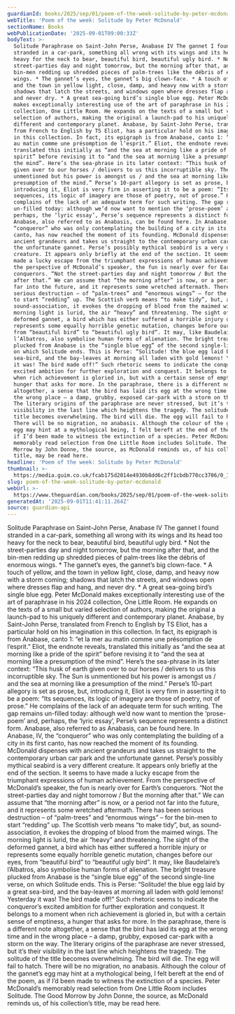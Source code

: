 ```yaml
---
guardianId: books/2025/sep/01/poem-of-the-week-solitude-by-peter-mcdonald
webTitle: 'Poem of the week: Solitude by Peter McDonald'
sectionName: Books
webPublicationDate: '2025-09-01T09:00:33Z'
bodyText: >-
  Solitude Paraphrase on Saint-John Perse, Anabase IV The gannet I found
  stranded in a car-park, something all wrong with its wings and its head too
  heavy for the neck to bear, beautiful bird, beautiful ugly bird. * Not the
  street-parties day and night tomorrow, but the morning after that, and the
  bin-men redding up shredded pieces of palm-trees like the débris of enormous
  wings. * The gannet’s eyes, the gannet’s big clown-face. * A touch of yellow,
  and the town in yellow light, close, damp, and heavy now with a storm coming;
  shadows that latch the streets, and windows open where dresses flap and hang,
  and never dry. * A great sea-going bird’s single blue egg. Peter McDonald
  makes exceptionally interesting use of the art of paraphrase in his 2024
  collection, One Little Room. He expands on the texts of a small but varied
  selection of authors, making the original a launch-pad to his uniquely
  different and contemporary planet. Anabase, by Saint-John Perse, translated
  from French to English by TS Eliot, has a particular hold on his imagination
  in this collection. In fact, its epigraph is from Anabase, canto 1: “et la mer
  au matin comme une présomption de l’esprit.” Eliot, the endnote reveals,
  translated this initially as “and the sea at morning like a pride of the
  spirit” before revising it to “and the sea at morning like a presumption of
  the mind”. Here’s the sea-phrase in its later context: “This husk of earth
  given over to our horses / delivers to us this incorruptible sky. The Sun is
  unmentioned but his power is amongst us / and the sea at morning like a
  presumption of the mind.” Perse’s 10-part allegory is set as prose, but,
  introducing it, Eliot is very firm in asserting it to be a poem: “Its
  sequences, its logic of imagery are those of poetry, not of prose.” He
  complains of the lack of an adequate term for such writing. The gap remains
  un-filled today: although we’d now want to mention the ‘prose-poem’ and,
  perhaps, the ‘lyric essay’, Perse’s sequence represents a distinct form.
  Anabase, also referred to as Anabasis, can be found here. In Anabase, IV, the
  “conqueror” who was only contemplating the building of a city in its first
  canto, has now reached the moment of its founding. McDonald dispenses with
  ancient grandeurs and takes us straight to the contemporary urban car park and
  the unfortunate gannet. Perse’s possibly mythical seabird is a very different
  creature. It appears only briefly at the end of the section. It seems to have
  made a lucky escape from the triumphant expressions of human achievement. From
  the perspective of McDonald’s speaker, the fun is nearly over for Earth’s
  conquerors. “Not the street-parties day and night tomorrow / But the morning
  after that.” We can assume that “the morning after” is now, or a period not
  far into the future, and it represents some wretched aftermath. There has been
  serious destruction – of “palm-trees” and “enormous wings” – for the bin-men
  to start “redding” up. The Scottish verb means “to make tidy”, but, as
  sound-association, it evokes the dropping of blood from the maimed wings. The
  morning light is lurid, the air “heavy” and threatening. The sight of the
  deformed gannet, a bird which has either suffered a horrible injury or
  represents some equally horrible genetic mutation, changes before our eyes,
  from “beautiful bird” to “beautiful ugly bird”. It may, like Baudelaire’s
  l’Albatros, also symbolise human forms of alienation. The bright treasure
  plucked from Anabase is the “single blue egg” of the second single-line verse,
  on which Solitude ends. This is Perse: “Solitude! the blue egg laid by a great
  sea-bird, and the bay-leaves at morning all laden with gold lemons! Yesterday
  it was! The bird made off!” Such rhetoric seems to indicate the conqueror’s
  excited ambition for further exploration and conquest. It belongs to a moment
  when rich achievement is gloried in, but with a certain sense of emptiness, a
  hunger that asks for more. In the paraphrase, there is a different note
  altogether, a sense that the bird has laid its egg at the wrong time and in
  the wrong place – a damp, grubby, exposed car-park with a storm on the way.
  The literary origins of the paraphrase are never stressed, but it’s their
  visibility in the last line which heightens the tragedy. The solitude of the
  title becomes overwhelming. The bird will die. The egg will fail to hatch.
  There will be no migration, no anabasis. Although the colour of the gannet’s
  egg may hint at a mythological being, I felt bereft at the end of the poem, as
  if I’d been made to witness the extinction of a species. Peter McDonald’s
  memorably read selection from One Little Room includes Solitude. The Good
  Morrow by John Donne, the source, as McDonald reminds us, of his collection’s
  title, may be read here.
headline: 'Poem of the week: Solitude by Peter McDonald'
thumbnail: >-
  https://media.guim.co.uk/fcab175d2014e4930b8dd6c2ff1cbdb770cc3706/0_1019_3245_2596/500.jpg
slug: poem-of-the-week-solitude-by-peter-mcdonald
webUrl: >-
  https://www.theguardian.com/books/2025/sep/01/poem-of-the-week-solitude-by-peter-mcdonald
generatedAt: '2025-09-01T11:41:11.264Z'
source: guardian-api
---
```

Solitude Paraphrase on Saint-John Perse, Anabase IV The gannet I found stranded in a car-park, something all wrong with its wings and its head too heavy for the neck to bear, beautiful bird, beautiful ugly bird. * Not the street-parties day and night tomorrow, but the morning after that, and the bin-men redding up shredded pieces of palm-trees like the débris of enormous wings. * The gannet’s eyes, the gannet’s big clown-face. * A touch of yellow, and the town in yellow light, close, damp, and heavy now with a storm coming; shadows that latch the streets, and windows open where dresses flap and hang, and never dry. * A great sea-going bird’s single blue egg. Peter McDonald makes exceptionally interesting use of the art of paraphrase in his 2024 collection, One Little Room. He expands on the texts of a small but varied selection of authors, making the original a launch-pad to his uniquely different and contemporary planet. Anabase, by Saint-John Perse, translated from French to English by TS Eliot, has a particular hold on his imagination in this collection. In fact, its epigraph is from Anabase, canto 1: “et la mer au matin comme une présomption de l’esprit.” Eliot, the endnote reveals, translated this initially as “and the sea at morning like a pride of the spirit” before revising it to “and the sea at morning like a presumption of the mind”. Here’s the sea-phrase in its later context: “This husk of earth given over to our horses / delivers to us this incorruptible sky. The Sun is unmentioned but his power is amongst us / and the sea at morning like a presumption of the mind.” Perse’s 10-part allegory is set as prose, but, introducing it, Eliot is very firm in asserting it to be a poem: “Its sequences, its logic of imagery are those of poetry, not of prose.” He complains of the lack of an adequate term for such writing. The gap remains un-filled today: although we’d now want to mention the ‘prose-poem’ and, perhaps, the ‘lyric essay’, Perse’s sequence represents a distinct form. Anabase, also referred to as Anabasis, can be found here. In Anabase, IV, the “conqueror” who was only contemplating the building of a city in its first canto, has now reached the moment of its founding. McDonald dispenses with ancient grandeurs and takes us straight to the contemporary urban car park and the unfortunate gannet. Perse’s possibly mythical seabird is a very different creature. It appears only briefly at the end of the section. It seems to have made a lucky escape from the triumphant expressions of human achievement. From the perspective of McDonald’s speaker, the fun is nearly over for Earth’s conquerors. “Not the street-parties day and night tomorrow / But the morning after that.” We can assume that “the morning after” is now, or a period not far into the future, and it represents some wretched aftermath. There has been serious destruction – of “palm-trees” and “enormous wings” – for the bin-men to start “redding” up. The Scottish verb means “to make tidy”, but, as sound-association, it evokes the dropping of blood from the maimed wings. The morning light is lurid, the air “heavy” and threatening. The sight of the deformed gannet, a bird which has either suffered a horrible injury or represents some equally horrible genetic mutation, changes before our eyes, from “beautiful bird” to “beautiful ugly bird”. It may, like Baudelaire’s l’Albatros, also symbolise human forms of alienation. The bright treasure plucked from Anabase is the “single blue egg” of the second single-line verse, on which Solitude ends. This is Perse: “Solitude! the blue egg laid by a great sea-bird, and the bay-leaves at morning all laden with gold lemons! Yesterday it was! The bird made off!” Such rhetoric seems to indicate the conqueror’s excited ambition for further exploration and conquest. It belongs to a moment when rich achievement is gloried in, but with a certain sense of emptiness, a hunger that asks for more. In the paraphrase, there is a different note altogether, a sense that the bird has laid its egg at the wrong time and in the wrong place – a damp, grubby, exposed car-park with a storm on the way. The literary origins of the paraphrase are never stressed, but it’s their visibility in the last line which heightens the tragedy. The solitude of the title becomes overwhelming. The bird will die. The egg will fail to hatch. There will be no migration, no anabasis. Although the colour of the gannet’s egg may hint at a mythological being, I felt bereft at the end of the poem, as if I’d been made to witness the extinction of a species. Peter McDonald’s memorably read selection from One Little Room includes Solitude. The Good Morrow by John Donne, the source, as McDonald reminds us, of his collection’s title, may be read here.
